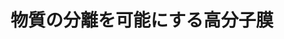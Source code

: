 ﻿---
title: "物質の分離を可能にする高分子膜"
category: "物質理工学院"
vol: 9
interviewee: "小宮山 二郎 "
url: ""
tags: ["分子","物質","高分子","膜"]
pdf: "9-2.pdf"
career: ""
preface: ""
---
